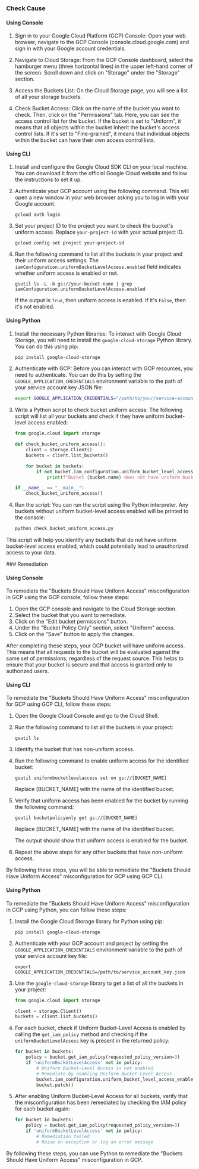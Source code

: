 

<Tabs><Tab title='Cause'>
### Check Cause

#### Using Console

1. Sign in to your Google Cloud Platform (GCP) Console: Open your web browser, navigate to the GCP Console (console.cloud.google.com) and sign in with your Google account credentials.

2. Navigate to Cloud Storage: From the GCP Console dashboard, select the hamburger menu (three horizontal lines) in the upper left-hand corner of the screen. Scroll down and click on "Storage" under the "Storage" section.

3. Access the Buckets List: On the Cloud Storage page, you will see a list of all your storage buckets. 

4. Check Bucket Access: Click on the name of the bucket you want to check. Then, click on the "Permissions" tab. Here, you can see the access control list for the bucket. If the bucket is set to "Uniform", it means that all objects within the bucket inherit the bucket's access control lists. If it's set to "Fine-grained", it means that individual objects within the bucket can have their own access control lists.

#### Using CLI

1. Install and configure the Google Cloud SDK CLI on your local machine. You can download it from the official Google Cloud website and follow the instructions to set it up.

2. Authenticate your GCP account using the following command. This will open a new window in your web browser asking you to log in with your Google account.
   ```
   gcloud auth login
   ```

3. Set your project ID to the project you want to check the bucket's uniform access. Replace `your-project-id` with your actual project ID.
   ```
   gcloud config set project your-project-id
   ```

4. Run the following command to list all the buckets in your project and their uniform access settings. The `iamConfiguration.uniformBucketLevelAccess.enabled` field indicates whether uniform access is enabled or not.
   ```
   gsutil ls -L -b gs://your-bucket-name | grep iamConfiguration.uniformBucketLevelAccess.enabled
   ```
   If the output is `True`, then uniform access is enabled. If it's `False`, then it's not enabled.

#### Using Python

1. Install the necessary Python libraries: To interact with Google Cloud Storage, you will need to install the `google-cloud-storage` Python library. You can do this using pip:

   ```bash
   pip install google-cloud-storage
   ```

2. Authenticate with GCP: Before you can interact with GCP resources, you need to authenticate. You can do this by setting the `GOOGLE_APPLICATION_CREDENTIALS` environment variable to the path of your service account key JSON file:

   ```bash
   export GOOGLE_APPLICATION_CREDENTIALS="/path/to/your/service-account-file.json"
   ```

3. Write a Python script to check bucket uniform access: The following script will list all your buckets and check if they have uniform bucket-level access enabled:

   ```python
   from google.cloud import storage

   def check_bucket_uniform_access():
       client = storage.Client()
       buckets = client.list_buckets()

       for bucket in buckets:
           if not bucket.iam_configuration.uniform_bucket_level_access.enabled:
               print(f"Bucket {bucket.name} does not have uniform bucket-level access enabled.")

   if __name__ == "__main__":
       check_bucket_uniform_access()
   ```

4. Run the script: You can run the script using the Python interpreter. Any buckets without uniform bucket-level access enabled will be printed to the console:

   ```bash
   python check_bucket_uniform_access.py
   ```

This script will help you identify any buckets that do not have uniform bucket-level access enabled, which could potentially lead to unauthorized access to your data.

</Tab>

<Tab title='Remediation'>
### Remediation

#### Using Console

To remediate the "Buckets Should Have Uniform Access" misconfiguration in GCP using the GCP console, follow these steps:

1. Open the GCP console and navigate to the Cloud Storage section.
2. Select the bucket that you want to remediate.
3. Click on the "Edit bucket permissions" button.
4. Under the "Bucket Policy Only" section, select "Uniform" access.
5. Click on the "Save" button to apply the changes.

After completing these steps, your GCP bucket will have uniform access. This means that all requests to the bucket will be evaluated against the same set of permissions, regardless of the request source. This helps to ensure that your bucket is secure and that access is granted only to authorized users.

#### Using CLI

To remediate the "Buckets Should Have Uniform Access" misconfiguration for GCP using GCP CLI, follow these steps:

1. Open the Google Cloud Console and go to the Cloud Shell.

2. Run the following command to list all the buckets in your project:

   ```
   gsutil ls
   ```

3. Identify the bucket that has non-uniform access.

4. Run the following command to enable uniform access for the identified bucket:

   ```
   gsutil uniformbucketlevelaccess set on gs://[BUCKET_NAME]
   ```

   Replace [BUCKET_NAME] with the name of the identified bucket.

5. Verify that uniform access has been enabled for the bucket by running the following command:

   ```
   gsutil bucketpolicyonly get gs://[BUCKET_NAME]
   ```

   Replace [BUCKET_NAME] with the name of the identified bucket.

   The output should show that uniform access is enabled for the bucket.

6. Repeat the above steps for any other buckets that have non-uniform access.

By following these steps, you will be able to remediate the "Buckets Should Have Uniform Access" misconfiguration for GCP using GCP CLI.

#### Using Python

To remediate the "Buckets Should Have Uniform Access" misconfiguration in GCP using Python, you can follow these steps:

1. Install the Google Cloud Storage library for Python using pip:

   ```
   pip install google-cloud-storage
   ```

2. Authenticate with your GCP account and project by setting the `GOOGLE_APPLICATION_CREDENTIALS` environment variable to the path of your service account key file:

   ```
   export GOOGLE_APPLICATION_CREDENTIALS=/path/to/service_account_key.json
   ```

3. Use the `google-cloud-storage` library to get a list of all the buckets in your project:

   ```python
   from google.cloud import storage

   client = storage.Client()
   buckets = client.list_buckets()
   ```

4. For each bucket, check if Uniform Bucket-Level Access is enabled by calling the `get_iam_policy` method and checking if the `uniformBucketLevelAccess` key is present in the returned policy:

   ```python
   for bucket in buckets:
       policy = bucket.get_iam_policy(requested_policy_version=3)
       if 'uniformBucketLevelAccess' not in policy:
           # Uniform Bucket-Level Access is not enabled
           # Remediate by enabling Uniform Bucket-Level Access
           bucket.iam_configuration.uniform_bucket_level_access_enabled = True
           bucket.patch()
   ```

5. After enabling Uniform Bucket-Level Access for all buckets, verify that the misconfiguration has been remediated by checking the IAM policy for each bucket again:

   ```python
   for bucket in buckets:
       policy = bucket.get_iam_policy(requested_policy_version=3)
       if 'uniformBucketLevelAccess' not in policy:
           # Remediation failed
           # Raise an exception or log an error message
   ```

By following these steps, you can use Python to remediate the "Buckets Should Have Uniform Access" misconfiguration in GCP.


</Tab>
</Tabs>